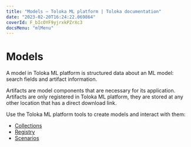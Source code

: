 ```yaml
---
title: "Models — Toloka ML platform | Toloka documentation"
date: "2023-02-20T16:24:22.069864"
coverId: F_bIcOYF9yjrxkPZrXc3
docsMenu: "mlMenu"
---
```


# Models

A model in Toloka ML platform is structured data about an ML model: search fields and artifact information.

Artifacts are model components that are necessary for its application. Artifacts are only registered in Toloka ML platform, they are stored at any other location that has a direct download link.

Use the Toloka ML platform tools to create models and interact with them:

* [Collections](/docs/toloka-ml/models/collections)
* [Registry](/docs/toloka-ml/models/registry)
* [Scenarios](/docs/toloka-ml/models/scenarios)
